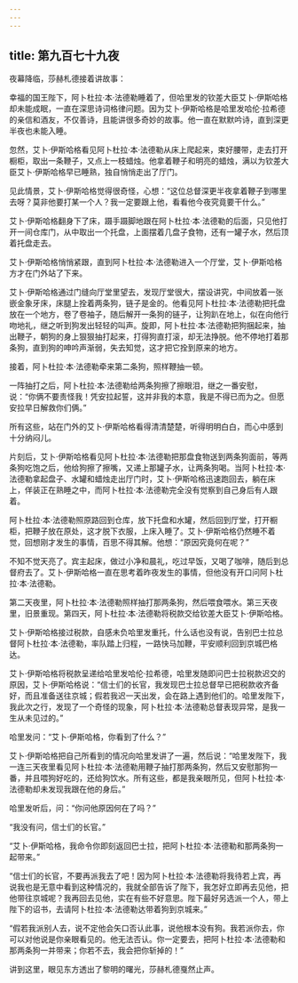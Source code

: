 ```yaml
---
---
---
```

title: 第九百七十九夜
---






夜幕降临，莎赫札德接着讲故事：





幸福的国王陛下，阿卜杜拉·本·法德勒睡着了，但哈里发的钦差大臣艾卜·伊斯哈格却未能成眠，一直在深思诗词格律问题。因为艾卜·伊斯哈格是哈里发哈伦·拉希德的亲信和酒友，不仅善诗，且能讲很多奇妙的故事。他一直在默默吟诗，直到深更半夜也未能入睡。

忽然，艾卜·伊斯哈格看见阿卜杜拉·本·法德勒从床上爬起来，束好腰带，走去打开橱柜，取出一条鞭子，又点上一枝蜡烛。他拿着鞭子和明亮的蜡烛，满以为钦差大臣艾卜·伊斯哈格早已睡熟，独自悄悄走出了厅门。

见此情景，艾卜·伊斯哈格觉得很奇怪，心想：“这位总督深更半夜拿着鞭子到哪里去呀？莫非他要打某一个人？我一定要跟上他，看看他今夜究竟要干什么。”

艾卜·伊斯哈格翻身下了床，蹑手蹑脚地跟在阿卜杜拉·本·法德勒的后面，只见他打开一间仓库门，从中取出一个托盘，上面摆着几盘子食物，还有一罐子水，然后顶着托盘走去。

艾卜·伊斯哈格悄悄紧跟，直到阿卜杜拉·本·法德勒进入一个厅堂，艾卜·伊斯哈格方才在门外站了下来。

艾卜·伊斯哈格通过门缝向厅堂里望去，发现厅堂很大，摆设讲究，中间放着一张嵌金象牙床，床腿上拴着两条狗，链子是金的。他看见阿卜杜拉·本·法德勒把托盘放在一个地方，卷了卷袖子，随后解开一条狗的链子，让狗趴在地上，似在向他行吻地礼，继之听到狗发出轻轻的叫声。旋即，阿卜杜拉·本·法德勒把狗捆起来，抽出鞭子，朝狗的身上狠狠抽打起来，打得狗直打滚，却无法挣脱。他不停地打着那条狗，直到狗的呻吟声渐弱，失去知觉，这才把它拴到原来的地方。

接着，阿卜杜拉·本·法德勒牵来第二条狗，照样鞭抽一顿。

一阵抽打之后，阿卜杜拉·本·法德勒给两条狗擦了擦眼泪，继之一番安慰，说：“你俩不要责怪我！凭安拉起誓，这并非我的本意，我是不得已而为之。但愿安拉早日解救你们俩。”

所有这些，站在门外的艾卜·伊斯哈格看得清清楚楚，听得明明白白，而心中感到十分纳闷儿。

片刻后，艾卜·伊斯哈格看见阿卜杜拉·本·法德勒把那盘食物送到两条狗面前，等两条狗吃饱之后，他给狗擦了擦嘴，又递上那罐子水，让两条狗喝。当阿卜杜拉·本·法德勒拿起盘子、水罐和蜡烛走出厅门时，艾卜·伊斯哈格迅速跑回去，躺在床上，佯装正在熟睡之中，而阿卜杜拉·本·法德勒完全没有觉察到自己身后有人跟着。

阿卜杜拉·本·法德勒照原路回到仓库，放下托盘和水罐，然后回到厅堂，打开橱柜，把鞭子放在原处，这才脱下衣服，上床入睡了。艾卜·伊斯哈格仍然睡不着觉，回想刚才发生的事情，百思不得其解。他想：“原因究竟何在呢？”

不知不觉天亮了。宾主起床，做过小净和晨礼，吃过早饭，又喝了咖啡，随后到总督府去了。艾卜·伊斯哈格一直在思考着昨夜发生的事情，但他没有开口问阿卜杜拉·本·法德勒。

第二天夜里，阿卜杜拉·本·法德勒照样抽打那两条狗，然后喂食喂水。第三天夜里，旧景重现。第四天，阿卜杜拉·本·法德勒将税款交给钦差大臣艾卜·伊斯哈格。

艾卜·伊斯哈格接过税款，自感未负哈里发重托，什么话也没有说，告别巴士拉总督阿卜杜拉·本·法德勒，率队踏上归程，一路快马加鞭，平安顺利回到京城巴格达。

艾卜·伊斯哈格将税款呈递给哈里发哈伦·拉希德，哈里发随即问巴士拉税款迟交的原因，艾卜·伊斯哈格说：“信士们的长官，我发现巴士拉总督早已把税款收齐备好，而且准备送往京城；假若我迟一天出发，会在路上遇到他们的。哈里发陛下，我此次之行，发现了一个奇怪的现象，阿卜杜拉·本·法德勒总督表现异常，是我一生从未见过的。”

哈里发问：“艾卜·伊斯哈格，你看到了什么？”

艾卜·伊斯哈格把自己所看到的情况向哈里发讲了一遍，然后说：“哈里发陛下，我一连三天夜里看见阿卜杜拉·本·法德勒用鞭子抽打那两条狗，然后又安慰那狗一番，并且喂狗好吃的，还给狗饮水。所有这些，都是我亲眼所见，但阿卜杜拉·本·法德勒却未发现我跟在他的身后。”

哈里发听后，问：“你问他原因何在了吗？”

“我没有问，信士们的长官。”

“艾卜·伊斯哈格，我命令你即刻返回巴士拉，把阿卜杜拉·本·法德勒和那两条狗一起带来。”

“信士们的长官，不要再派我去了吧！因为阿卜杜拉·本·法德勒将我待若上宾，再说我也是无意中看到这种情况的，我就全部告诉了陛下，我怎好立即再去见他，把他带往京城呢？我再回去见他，实在有些不好意思。陛下最好另选派一个人，带上陛下的诏书，去请阿卜杜拉·本·法德勒达带着狗到京城来。”

“假若我派别人去，说不定他会矢口否认此事，说他根本没有狗。我若派你去，你可以对他说是你亲眼看见的。他无法否认。你一定要去，把阿卜杜拉·本·法德勒和那两条狗一并带来；你若不去，我会把你斩掉的！”





讲到这里，眼见东方透出了黎明的曙光，莎赫札德戛然止声。